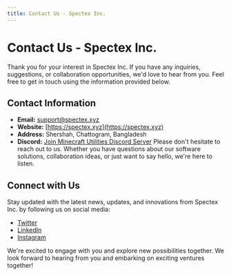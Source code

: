 ```yaml
---
title: Contact Us - Spectex Inc.
---
```


# Contact Us - Spectex Inc.

Thank you for your interest in Spectex Inc. If you have any inquiries, suggestions, or collaboration opportunities, we'd love to hear from you. Feel free to get in touch using the information provided below.

## Contact Information

- **Email:** support@spectex.xyz
- **Website:** [https://spectex.xyz](https://spectex.xyz)
- **Address:** Shershah, Chattogram, Bangladesh
- **Discord:** [Join Minecraft Utilities Discord Server](https://discord.gg/jf28jcFJk9)
Please don't hesitate to reach out to us. Whether you have questions about our software solutions, collaboration ideas, or just want to say hello, we're here to listen.

## Connect with Us

Stay updated with the latest news, updates, and innovations from Spectex Inc. by following us on social media:

- [Twitter](https://twitter.com/SpectexInc)
- [LinkedIn](https://www.linkedin.com/company/spectex-inc)
- [Instagram](https://www.instagram.com/spectexinc)

We're excited to engage with you and explore new possibilities together.
We look forward to hearing from you and embarking on exciting ventures together!
